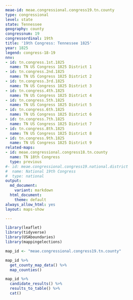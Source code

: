 ```yaml
---
meae-id: meae.congressional.congress19.tn.county
type: congressional
level: state
state: Tennessee
geography: county
congressnum: 19
congressordinal: 19th
title: '19th Congress: Tennessee 1825'
year: 1825
legend: congress-18-19
nnv:
- id: tn.congress.1st.1825
  name: TN US Congress 1825 District 1
- id: tn.congress.2nd.1825
  name: TN US Congress 1825 District 2
- id: tn.congress.3rd.1825
  name: TN US Congress 1825 District 3
- id: tn.congress.4th.1825
  name: TN US Congress 1825 District 4
- id: tn.congress.5th.1825
  name: TN US Congress 1825 District 5
- id: tn.congress.6th.1825
  name: TN US Congress 1825 District 6
- id: tn.congress.7th.1825
  name: TN US Congress 1825 District 7
- id: tn.congress.8th.1825
  name: TN US Congress 1825 District 8
- id: tn.congress.9th.1825
  name: TN US Congress 1825 District 9
related-maps:
- id: meae.congressional.congress18.tn.county
  name: TN 18th Congress
  type: previous
#- id: meae.congressional.congress19.national.district
#  name: National 19th Congress
#  type: national
output:
  md_document:
    variant: markdown
  html_document:
    theme: default
always_allow_html: yes
layout: maps-show

---
```


```r
library(leaflet)
library(tidyverse)
library(USAboundaries)
library(mappingelections)

map_id <- "meae.congressional.congress19.tn.county"
```

<div class="map">

```r
map_id %>%
  get_county_map_data() %>%
  map_counties()
```

</div>

<div class="results-table">

```r
map_id %>%
  candidate_results() %>%
  results_to_table() %>%
  cat()
```

</div>
